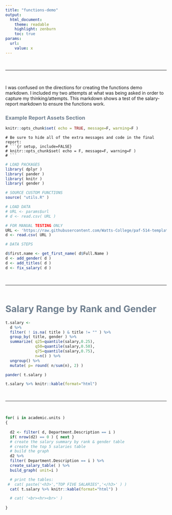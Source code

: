 ```yaml
---
title: "functions-demo"
output:
  html_document:
    theme: readable
    highlight: zenburn
    toc: true
params: 
  url:
    value: x  
---
```




<br>
<hr>
<br>

I was confused on the directions for creating the functions demo markdown. I included my two attempts at what was being asked in order to capture my thinking/attempts. This markdown shows a test of the salary-report markdown to ensure the functions work.

### Example Report Assets Section 


```r
knitr::opts_chunk$set( echo = TRUE, message=F, warning=F )
```


```
# Be sure to hide all of the extra messages and code in the final report:
# ```{r setup, include=FALSE}
# knitr::opts_chunk$set( echo = F, message=F, warning=F )
# ```
```


```r
# LOAD PACKAGES
library( dplyr )
library( pander )
library( knitr )
library( gender )

# SOURCE CUSTOM FUNCTIONS
source( "utils.R" )
```




```r
# LOAD DATA
# URL <- params$url
# d <- read.csv( URL )

# FOR MANUAL TESTING ONLY
URL <- 'https://raw.githubusercontent.com/Watts-College/paf-514-template/main/labs/batch-demo/asu-salaries-2020.csv'
d <- read.csv( URL )

# DATA STEPS 

d$first.name <- get_first_name( d$Full.Name )
d <- add_gender( d )
d <- add_titles( d )
d <- fix_salary( d )

```


<br>
<hr>
<br>





# Salary Range by Rank and Gender 

```r
t.salary <- 
  d %>% 
  filter( ! is.na( title ) & title != "" ) %>% 
  group_by( title, gender ) %>% 
  summarize( q25=quantile(salary,0.25),
             q50=quantile(salary,0.50),
             q75=quantile(salary,0.75),
             n=n() ) %>% 
  ungroup() %>% 
  mutate( p= round( n/sum(n), 2) )

pander( t.salary )

t.salary %>% knitr::kable(format="html")
```



<br>
<hr>
<br>

```r
for( i in academic.units )
{
  
  d2 <- filter( d, Department.Description == i )
  if( nrow(d2) == 0 ) { next }
  # create the salary summary by rank & gender table 
  # create the top 5 salaries table 
  # build the graph 
  d2 %>%  
  filter( Department.Description == i ) %>% 
  create_salary_table( ) %>% 
  build_graph( unit=i )

  # print the tables:  
 #  cat( paste('<h3>',"TOP FIVE SALARIES",'</h3>' ) )
  cat( t.salary %>% knitr::kable(format="html") )   

  # cat( '<br><hr><br>' )
  
}
```



<style>

td {
    padding: 3px 15px 3px 15px;
    text-align: center !important;
}

th {
    padding: 3px 15px 3px 15px;
    text-align: center !important;
    font-weight: bold;
    color: SlateGray !important;
}

h1 { 
    color: SlateGray !important;
    font-size: 2.05em;
    margin-top: 25px;
    
}

h3 { 
    color: SlateGray;
    margin-top: 25px;
}

</style>




